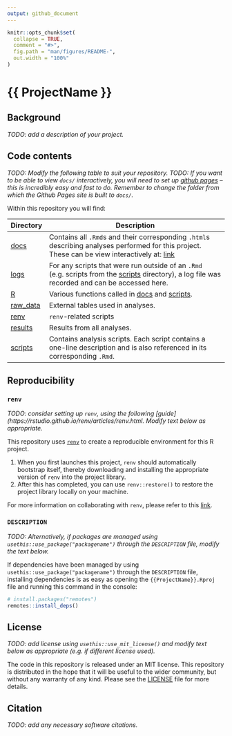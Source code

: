 ```yaml
---
output: github_document
---
```


<!-- README.md is generated from README.Rmd. Please edit that file -->

```r
knitr::opts_chunk$set(
  collapse = TRUE,
  comment = "#>",
  fig.path = "man/figures/README-",
  out.width = "100%"
)
```

<!-- badges: start -->
<!-- badges: end -->

# {{ ProjectName }}

## Background
<!-- Add a description of your project. -->
*TODO: add a description of your project.*

## Code contents

*TODO: Modify the following table to suit your repository.*
*TODO: If you want to be able to view `docs/` interactively, you will need to set up [github pages](https://pages.github.com/) -- this is incredibly easy and fast to do. Remember to change the folder from which the Github Pages site is built to `docs/`.*

Within this repository you will find:

| Directory | Description |
| --------- | --------------------------------------------------------------------------- |
| [docs](docs) | Contains all `.Rmd`s and their corresponding `.html`s describing analyses performed for this project. These can be view interactively at: [link](#TODO)|
| [logs](logs) | For any scripts that were run outside of an `.Rmd` (e.g. scripts from the [scripts](scripts) directory), a log file was recorded and can be accessed here. |
| [R](R)| Various functions called in [docs](docs) and [scripts](scripts). |
| [raw_data](raw_data) | External tables used in analyses. |
| [renv](renv) | `renv`-related scripts |
| [results](results) | Results from all analyses. |
| [scripts](scripts) | Contains analysis scripts. Each script contains a one-line description and is also referenced in its corresponding `.Rmd`. |

## Reproducibility
<!-- Modify selection below depending on how package dependencies have been managed. -->

### `renv`
<!-- Consider using renv for reproducibility. Delete this section if you will not be doing this. -->

*TODO: consider setting up `renv`, using the following [guide](https://rstudio.github.io/renv/articles/renv.html. Modify text below as appropriate.* 

This repository uses [`renv`](https://rstudio.github.io/renv/index.html) to create a reproducible environment for this R project. 

1. When you first launches this project, `renv` should automatically bootstrap itself, thereby downloading and installing the appropriate version of `renv` into the project library. 
2. After this has completed, you can use `renv::restore()` to restore the project library locally on your machine.

For more information on collaborating with `renv`, please refer to this [link](https://rstudio.github.io/renv/articles/collaborating.html).

### `DESCRIPTION`
<!-- Consider using renv for reproducibility. Delete this section if you will not be doing this. -->

*TODO: Alternatively, if packages are managed using `usethis::use_package("packagename")` through the `DESCRIPTION` file, modify the text below.* 

If dependencies have been managed by using `usethis::use_package("packagename")`
through the `DESCRIPTION` file, installing dependencies is as easy as opening the
`{{ProjectName}}.Rproj` file and running this command in the console:

```r

# install.packages("remotes")
remotes::install_deps()

```

## License
<!-- For analyses, an MIT license can be added to the project using usethis::use_mit_license(). -->
<!-- If you don't end up using an MIT license, edit below. -->

*TODO: add license using `usethis::use_mit_license()` and modify text below as appropriate (e.g. if different license used).*

The code in this repository is released under an MIT license. This repository is distributed in the hope that it will be useful to the wider community, but without any warranty of any kind. Please see the [LICENSE](LICENSE) file for more details. 

## Citation
<!-- Add any necessary software citations -->
*TODO: add any necessary software citations.*

